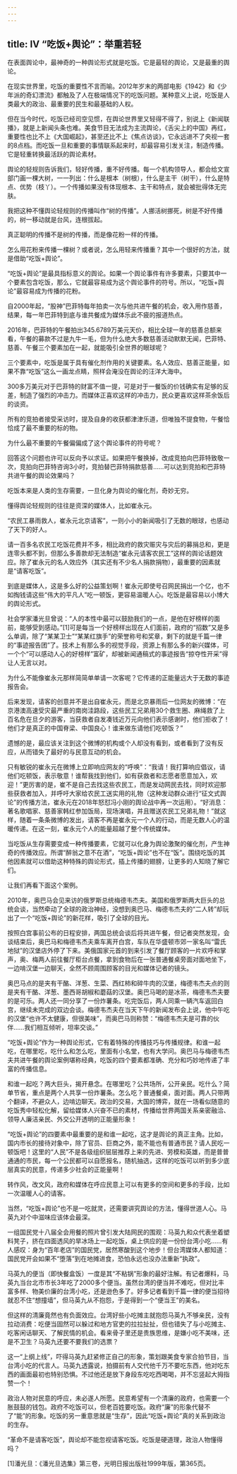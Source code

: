 ```yaml
---
---
---
```

title: Ⅳ “吃饭+舆论”：举重若轻
---

在表面舆论中，最神奇的一种舆论形式就是吃饭。它是最轻的舆论，又是最重的舆论。

在现实世界里，吃饭的重要性不言而喻。2012年岁末的两部电影《1942》和《少年派的奇幻漂流》都触及了人在极端情况下的吃饭问题。某种意义上说，吃饭是人类最大的政治、最重要的民生和最基础的人权。

但在当今时代，吃饭已经司空见惯，在舆论世界里又轻得不得了，别说上《新闻联播》，就是上新闻头条也难。美食节目无法成为主流舆论，《舌尖上的中国》再红，重要性也比不上《大国崛起》，甚至还比不上《焦点访谈》，它永远进不了央视一套的8点档。而吃饭一旦和重要的事情联系起来时，却最容易引发关注，制造传播。它是轻重转换最活跃的舆论素材。

舆论的轻规则告诉我们，轻好传播，重不好传播。每一个机构领导人，都会给文宣部门画一棵大树，一一列出：什么是根本（树根），什么是主干（树干），什么是特点、优势（枝丫）。一个传播如果没有体现根本、主干和特点，就会被批得体无完肤。

我把这种不懂舆论轻规则的传播叫作“树的传播”。人挪活树挪死，树是不好传播的，树一移动就是台风，连根拔起。

真正聪明的传播不是树的传播，而是像花粉一样的传播。

怎么用花粉来传播一棵树？或者说，怎么用轻来传播重？其中一个很好的方法，就是借助“吃饭+舆论”。

“吃饭+舆论”是最具指标意义的舆论。如果一个舆论事件有许多要素，只要其中一个要素包含吃饭，那么，它就最容易成为这个舆论事件的符号。所以，“吃饭+舆论”最容易成为传播的花粉。

自2000年起，“股神”巴菲特每年拍卖一次与他共进午餐的机会，收入用作慈善，结果，每一年巴菲特到底与谁共餐成为媒体乐此不疲的报道热点。

2016年，巴菲特的午餐拍出345.6789万美元天价，相比全球一年的慈善总额来看，午餐的募款不过是九牛一毛，但为什么绝大多数慈善活动默默无闻，巴菲特、慈善、午餐三个要素加在一起，就能吸引全世界的眼球呢？

三个要素中，吃饭是属于具有催化剂作用的关键要素。名人效应、慈善正能量，如果不靠“吃饭”这么一画龙点睛，照样会淹没在舆论的汪洋大海中。

300多万美元对于巴菲特的财富不值一提，可是对于一餐饭的价钱确实有足够的反差，制造了强烈的冲击力。而媒体正喜欢这样的冲击力，民众更喜欢这样茶余饭后的谈资。

所有的竞拍者接受采访时，提及自身的收获都津津乐道，但唯独不提食物，午餐恰恰成了最不重要的标的物。

为什么最不重要的午餐偏偏成了这个舆论事件的符号呢？

回答这个问题也许可以反向予以求证。如果把午餐换掉，改成竞拍向巴菲特致敬一次，竞拍向巴菲特咨询3小时，竞拍替巴菲特捐款慈善……可以达到竞拍和巴菲特共进午餐的舆论效果吗？

吃饭本来是人类的生存需要，一旦化身为舆论的催化剂，奇妙无穷。

懂得舆论轻规则的往往是资深的媒体人，比如崔永元。

“农民工暴雨救人，崔永元北京请客”，一则小小的新闻吸引了无数的眼球，也感动了天下的好人。

请一百多名农民工吃饭花费并不多，相比政府的救灾赈灾与灾后的募捐总和，更是连零头都不到，但那么多善款却无法制造“崔永元请客农民工”这样的舆论话题效应。除了崔永元的名人效应外（其实还有不少名人捐款捐物），最重要的因素就是“请客吃饭”。

到底是媒体人，这是多么好的公益策划啊！崔永元即使号召网民捐出一个亿，也不如掏钱请这些“伟大的平凡人”吃一顿饭，更容易温暖人心。吃饭是最容易以小博大的舆论形式。

社会学家潘光旦曾说：“人的本性中最可以鼓励我们的一点，是他在好榜样的面前，能够受到感动。”[1]可是每当一个好榜样出现在人们面前，政府的“招数”又是多么单调，除了“某某卫士”“某某红旗手”的荣誉称号和奖章，剩下的就是千篇一律的“事迹报告团”了。技术上有那么多的视觉手段，资源上有那么多的新兴媒体，可一个个“可以感动人心的好榜样”富矿，却被新闻通稿式的事迹报告“掠夺性开采”得让人无言以对。

为什么不能像崔永元那样简简单单请一次客呢？它传递的正能量远大于无数的事迹报告会。

后来发现，请客的创意并不是出自崔永元，而是北京暴雨后一位网友的微博：“在京港澳高速受灾最严重的南岗洼路段，这些民工兄弟用30个救生圈、麻绳救了上百名危在旦夕的游客，当获救者自发凑钱近万元向他们表示感谢时，他们拒收了！他们才是真正的中国脊梁、中国良心！谁来做东请他们吃顿饭？”

遗憾的是，最应该关注到这个微博的机构或个人却没有看到，或者看到了没有反应，从而错失了最好的与民意互动的机会。

只有敏锐的崔永元在微博上立即响应网友的“呼唤”：“我请！我打算响应倡议，请他们吃顿饭，表示敬意！谁帮我找到他们，如有获救者和志愿者愿意加入，欢迎！”更厉害的是，崔不是自己去找这些农民工，而是发动网民去找，同时欢迎那些获救者加入，并呼吁大家给农民工送实用的礼物（这种发动群众进行“征文式舆论”的传播方法，崔永元在2018年怒怼冯小刚的舆论战中再一次运用）。“好消息：著名歌唱家、慈善家韩红参加饭局，现场演唱，并且赠送农民工兄弟礼物！”就这样，随着一条条微博的发出，请客不再是崔永元一个人的行动，而是无数人心的温暖传递。在这一刻，崔永元个人的能量超越了整个传统媒体。

当吃饭从生存需要变成一种传播要素，它就可以化身为舆论激聚的催化剂，产生神奇的传播效应。所谓“醉翁之意不在酒”，“吃饭+舆论”也不在“饭”。围绕吃饭的其他因素就可以借助这种特殊的舆论形式，插上传播的翅膀，让更多的人知晓了解它们。

让我们再看下面这个案例。

2010年，奥巴马会见来访的俄罗斯总统梅德韦杰夫。美国和俄罗斯两大巨头的总统会谈，当然牵动了全球的政治神经，没想到奥巴马、梅德韦杰夫的“二人转”却玩出了一个“吃饭+舆论”的新花样，吸引了全球的目光。

按照白宫事前公布的日程安排，两国总统会谈后将共进午餐，但记者突然发现，会谈结束后，奥巴马和梅德韦杰夫乘车离开白宫，车队在华盛顿市郊一家名叫“雷氏地狱”的汉堡店外停了下来。美俄国家元首的到来引发了餐厅顾客的一片欢呼和掌声，奥、梅两人前往餐厅柜台点餐，拿到食物后在一张普通餐桌旁面对面地坐下，一边啃汉堡一边聊天，全然不顾周围顾客的目光和媒体记者的镜头。

奥巴马点的是夹有干酪、洋葱、生菜、西红柿和碎牛肉的汉堡，梅德韦杰夫点的则是夹有干酪、洋葱、墨西哥胡椒和蘑菇的汉堡。奥巴马喝的是冰茶，梅德韦杰夫要的是可乐。两人还一同分享了一份炸薯条。吃完饭后，两人同乘一辆汽车返回白宫，继续未完成的双边会谈。梅德韦杰夫在当天下午的新闻发布会上说，他中午吃的汉堡“也许不太健康，但很美味”，而奥巴马则称赞：“梅德韦杰夫是可靠的伙伴……我们相互倾听，坦率交谈。”

“吃饭+舆论”作为一种舆论形式，它有着特殊的传播技巧与传播规律。和谁一起吃，在哪里吃，吃什么和怎么吃，里面有小名堂，也有大学问。奥巴马与梅德韦杰夫共进午餐的舆论案例堪称经典，吃饭的四个要素都准确、充分和巧妙地传递了丰富的传播信息。

和谁一起吃？两大巨头，揭开悬念。在哪里吃？公共场所，公开亲民。吃什么？简单节省，重点是两个人共享一份炸薯条。怎么吃？普通餐桌，面对面。两人只带两个翻译，不避众人，边啃边聊天。政治的交易，大国的博弈，就在一场看似随意的吃饭秀中轻松化解，留给媒体人兴奋不已的素材，传播给世界两国关系亲密融洽、领导人廉洁亲民、外交公开透明的正能量形象！

“吃饭+舆论”的四要素中最重要的是和谁一起吃，这才是舆论的真正主角。比如，国内市长的接待对象中，除了官员、巨商之外，能不能也有普通市民？请人民吃一顿饭吧！这里的“人民”不是各级组织层层推荐上来的先进、劳模和英雄，而是普普通通的市民，每一个公民都可以自愿报名，随机抽选，这样的吃饭可以听到多少底层真实的民意，传递多少社会的正能量啊！

转作风，改文风，政府和媒体在呼应民意上可以有更多的空间和更多的手段，比如一次温暖人心的请客。

当然，“吃饭+舆论”也不是一吃就灵，还需要讲究舆论的方法，懂得世道人心。马英九对个中滋味应该体会最深。

一组国民党十八届全会用餐的照片曾引发大陆网民的围观：马英九和众代表坐着塑料凳子，挤在四面透风的旱冰场上一起吃饭，桌上供应的是一份份台湾小吃……有人感叹：身为“百年老店”的国民党，居然寒酸到这个地步！但台湾媒体人都知道：国民党开会如果不“堕落”到在地摊进食，恐怕永远也没办法重新“执政”。

马英九的便当（即快餐盒饭）一度是其“不粘锅”形象的最好注解。有记者爆料，马英九当台北市市长3年吃了2000多个便当。虽然台湾的便当并不难吃，但对比丰富多样、物美价廉的台湾小吃，还是逊色多了。好多记者看到千篇一律的便当招待就忍不住“想撞墙”，但马英九从不抱怨，于是得到一个“便当王”的美名。

但这样的清廉竟然也有负面效应。台湾好些小吃摊主就抱怨马英九不够亲民，没有拉动消费：吃便当固然可以躲过和地方官吏的拉拉扯扯，但也错失了与小吃摊主、吃客闲话聊天、了解民情的机会。看来骨子里还是贵族思维，是嫌小吃不美味，还是不卫生？马英九还要不要我们的选票？

这一“上纲上线”，吓得马英九赶紧修正自己的形象，策划跟美食专家合拍节目，当台湾小吃的代言人。马英九透露说，拍摄前有人交代他千万不要吃东西，他对吃东西的画面最初也特别恐惧。不过他还是放下身段东吃吃西喝喝，并不忘竖起大拇指赞一个！

政治人物对民意的呼应，未必遂人所愿。民意希望有一个清廉的政府，也需要一个胀鼓鼓的钱包。政府不吃饭可以，但老百姓要吃饭。政府“廉”的形象代替不了“能”的形象。吃饭的另一重意思就是“生存”，因此“吃饭+舆论”真的关系到政治的生存。

“革命不是请客吃饭”，舆论却不能忽视请客吃饭。吃饭是硬道理，政治人物懂得吗？

[1]潘光旦：《潘光旦选集》第三卷，光明日报出版社1999年版，第365页。
